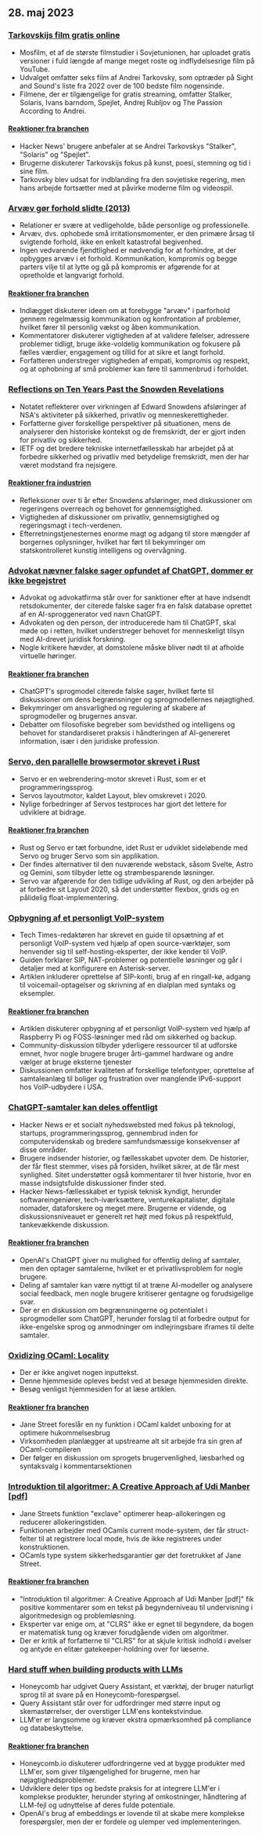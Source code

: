 

<CallToAction />

<Steps>

## 28. maj 2023

### [Tarkovskijs film gratis online](https://kottke.org/23/05/watch-tarkovskys-best-films-online-for-free)

- Mosfilm, et af de største filmstudier i Sovjetunionen, har uploadet gratis versioner i fuld længde af mange meget roste og indflydelsesrige film på YouTube.
- Udvalget omfatter seks film af Andrei Tarkovsky, som optræder på Sight and Sound's liste fra 2022 over de 100 bedste film nogensinde.
- Filmene, der er tilgængelige for gratis streaming, omfatter Stalker, Solaris, Ivans barndom, Spejlet, Andrej Rubljov og The Passion According to Andrei.

#### [Reaktioner fra branchen](http://news.ycombinator.com/item?id=36096652)

- Hacker News' brugere anbefaler at se Andrei Tarkovskys "Stalker", "Solaris" og "Spejlet".
- Brugerne diskuterer Tarkovskijs fokus på kunst, poesi, stemning og tid i sine film.
- Tarkovsky blev udsat for indblanding fra den sovjetiske regering, men hans arbejde fortsætter med at påvirke moderne film og videospil.

### [Arvæv gør forhold slidte (2013)](https://gist.github.com/gtallen1187/27a585fcf36d6e657db2)

- Relationer er svære at vedligeholde, både personlige og professionelle.
- Arvæv, dvs. ophobede små irritationsmomenter, er den primære årsag til svigtende forhold, ikke en enkelt katastrofal begivenhed.
- Ingen vedvarende fjendtlighed er nødvendig for at forhindre, at der opbygges arvæv i et forhold. Kommunikation, kompromis og begge parters vilje til at lytte og gå på kompromis er afgørende for at opretholde et langvarigt forhold.

#### [Reaktioner fra branchen](http://news.ycombinator.com/item?id=36093954)

- Indlægget diskuterer ideen om at forebygge "arvæv" i parforhold gennem regelmæssig kommunikation og konfrontation af problemer, hvilket fører til personlig vækst og åben kommunikation.
- Kommentatorer diskuterer vigtigheden af at validere følelser, adressere problemer tidligt, bruge ikke-voldelig kommunikation og fokusere på fælles værdier, engagement og tillid for at sikre et langt forhold.
- Forfatteren understreger vigtigheden af empati, kompromis og respekt, og at ophobning af små problemer kan føre til sammenbrud i forholdet.

### [Reflections on Ten Years Past the Snowden Revelations](https://www.ietf.org/archive/id/draft-farrell-tenyearsafter-00.html)

- Notatet reflekterer over virkningen af Edward Snowdens afsløringer af NSA's aktiviteter på sikkerhed, privatliv og menneskerettigheder.
- Forfatterne giver forskellige perspektiver på situationen, mens de analyserer den historiske kontekst og de fremskridt, der er gjort inden for privatliv og sikkerhed.
- IETF og det bredere tekniske internetfællesskab har arbejdet på at forbedre sikkerhed og privatliv med betydelige fremskridt, men der har været modstand fra nejsigere.

#### [Reaktioner fra industrien](http://news.ycombinator.com/item?id=36097082)

- Refleksioner over ti år efter Snowdens afsløringer, med diskussioner om regeringens overreach og behovet for gennemsigtighed.
- Vigtigheden af diskussioner om privatliv, gennemsigtighed og regeringsmagt i tech-verdenen.
- Efterretningstjenesternes enorme magt og adgang til store mængder af borgernes oplysninger, hvilket har ført til bekymringer om statskontrolleret kunstig intelligens og overvågning.

### [Advokat nævner falske sager opfundet af ChatGPT, dommer er ikke begejstret](https://simonwillison.net/2023/May/27/lawyer-chatgpt/)

- Advokat og advokatfirma står over for sanktioner efter at have indsendt retsdokumenter, der citerede falske sager fra en falsk database oprettet af en AI-sproggenerator ved navn ChatGPT.
- Advokaten og den person, der introducerede ham til ChatGPT, skal møde op i retten, hvilket understreger behovet for menneskeligt tilsyn med AI-drevet juridisk forskning.
- Nogle kritikere hævder, at domstolene måske bliver nødt til at afholde virtuelle høringer.

#### [Reaktioner fra branchen](http://news.ycombinator.com/item?id=36097900)

- ChatGPT's sprogmodel citerede falske sager, hvilket førte til diskussioner om dens begrænsninger og sprogmodellernes nøjagtighed.
- Bekymringer om ansvarlighed og regulering af skabere af sprogmodeller og brugernes ansvar.
- Debatter om filosofiske begreber som bevidsthed og intelligens og behovet for standardiseret praksis i håndteringen af AI-genereret information, især i den juridiske profession.

### [Servo, den parallelle browsermotor skrevet i Rust](https://servo.org/)

- Servo er en webrendering-motor skrevet i Rust, som er et programmeringssprog.
- Servos layoutmotor, kaldet Layout, blev omskrevet i 2020.
- Nylige forbedringer af Servos testproces har gjort det lettere for udviklere at bidrage.

#### [Reaktioner fra branchen](http://news.ycombinator.com/item?id=36092852)

- Rust og Servo er tæt forbundne, idet Rust er udviklet sideløbende med Servo og bruger Servo som sin applikation.
- Der findes alternativer til den nuværende webstack, såsom Svelte, Astro og Gemini, som tilbyder lette og strømbesparende løsninger.
- Servo var afgørende for den tidlige udvikling af Rust, og den arbejder på at forbedre sit Layout 2020, så det understøtter flexbox, grids og en pålidelig float-implementering.

### [Opbygning af et personligt VoIP-system](https://www.sacredheartsc.com/blog/building-a-personal-voip-system/)

- Tech Times-redaktøren har skrevet en guide til opsætning af et personligt VoIP-system ved hjælp af open source-værktøjer, som henvender sig til self-hosting-eksperter, der ikke kender til VoIP.
- Guiden forklarer SIP, NAT-problemer og potentielle løsninger og går i detaljer med at konfigurere en Asterisk-server.
- Artiklen inkluderer oprettelse af SIP-konti, brug af en ringall-kø, adgang til voicemail-optagelser og skrivning af en dialplan med syntaks og eksempler.

#### [Reaktioner fra branchen](http://news.ycombinator.com/item?id=36092718)

- Artiklen diskuterer opbygning af et personligt VoIP-system ved hjælp af Raspberry Pi og FOSS-løsninger med råd om sikkerhed og backup.
- Community-diskussion tilbyder yderligere ressourcer til at udforske emnet, hvor nogle brugere bruger årti-gammel hardware og andre vælger at bruge eksterne tjenester
- Diskussionen omfatter kvaliteten af forskellige telefontyper, oprettelse af samtaleanlæg til boliger og frustration over manglende IPv6-support hos VoIP-udbydere i USA.

### [ChatGPT-samtaler kan deles offentligt](https://chat.openai.com/share/66169853-d00a-4b05-abce-8f82c6d8c868)

- Hacker News er et socialt nyhedswebsted med fokus på teknologi, startups, programmeringssprog, gennembrud inden for computervidenskab og bredere samfundsmæssige konsekvenser af disse områder.
- Brugere indsender historier, og fællesskabet upvoter dem. De historier, der får flest stemmer, vises på forsiden, hvilket sikrer, at de får mest synlighed. Sitet understøtter også kommentarer til hver historie, hvor en masse indsigtsfulde diskussioner finder sted.
- Hacker News-fællesskabet er typisk teknisk kyndigt, herunder softwareingeniører, tech-iværksættere, venturekapitalister, digitale nomader, dataforskere og meget mere. Brugerne er vidende, og diskussionsniveauet er generelt ret højt med fokus på respektfuld, tankevækkende diskussion.

#### [Reaktioner fra branchen](http://news.ycombinator.com/item?id=36091388)

- OpenAI's ChatGPT giver nu mulighed for offentlig deling af samtaler, men den optager samtalerne, hvilket er et privatlivsproblem for nogle brugere.
- Deling af samtaler kan være nyttigt til at træne AI-modeller og analysere social feedback, men nogle brugere kritiserer gentagne og forudsigelige svar.
- Der er en diskussion om begrænsningerne og potentialet i sprogmodeller som ChatGPT, herunder forslag til at forbedre output for ikke-engelske sprog og anmodninger om indlejringsbare iframes til delte samtaler.

### [Oxidizing OCaml: Locality](https://blog.janestreet.com/oxidizing-ocaml-locality/)

- Der er ikke angivet nogen inputtekst.
- Denne hjemmeside opleves bedst ved at besøge hjemmesiden direkte.
- Besøg venligst hjemmesiden for at læse artiklen.

#### [Reaktioner fra branchen](http://news.ycombinator.com/item?id=36094799)

- Jane Street foreslår en ny funktion i OCaml kaldet unboxing for at optimere hukommelsesbrug
- Virksomheden planlægger at upstreame alt sit arbejde fra sin gren af OCaml-compileren
- Der følger en diskussion om sprogets brugervenlighed, læsbarhed og syntaksvalg i kommentarsektionen

### [Introduktion til algoritmer: A Creative Approach af Udi Manber [pdf]](https://doc.lagout.org/science/0_Computer%20Science/2_Algorithms/Introduction%20to%20Algorithms_%20A%20Creative%20Approach%20%5BManber%201989-01-11%5D.pdf)

- Jane Streets funktion "exclave" optimerer heap-allokeringen og reducerer allokeringstiden.
- Funktionen arbejder med OCamls current mode-system, der får struct-felter til at registrere local mode, hvis de ikke registreres under konstruktionen.
- OCamls type system sikkerhedsgarantier gør det foretrukket af Jane Street.

#### [Reaktioner fra branchen](http://news.ycombinator.com/item?id=36096305)

- "Introduktion til algoritmer: A Creative Approach af Udi Manber [pdf]" fik positive kommentarer som en tekst på begynderniveau til undervisning i algoritmedesign og problemløsning.
- Eksperter var enige om, at "CLRS" ikke er egnet til begyndere, da bogen er matematisk tung og kræver forudgående viden om algoritmer.
- Der er kritik af forfatterne til "CLRS" for at skjule kritisk indhold i øvelser og antyde en elitær gatekeeper-holdning over for læserne.

### [Hard stuff when building products with LLMs](https://www.honeycomb.io/blog/hard-stuff-nobody-talks-about-llm)

- Honeycomb har udgivet Query Assistant, et værktøj, der bruger naturligt sprog til at svare på en Honeycomb-forespørgsel.
- Query Assistant står over for udfordringer med større input og skemastørrelser, der overstiger LLM'ens kontekstvindue.
- LLM'er er langsomme og kræver ekstra opmærksomhed på compliance og databeskyttelse.

#### [Reaktioner fra branchen](http://news.ycombinator.com/item?id=36096811)

- Honeycomb.io diskuterer udfordringerne ved at bygge produkter med LLM'er, som giver tilgængelighed for brugerne, men har nøjagtighedsproblemer.
- Udviklere deler tips og bedste praksis for at integrere LLM'er i komplekse produkter, herunder styring af omkostninger, håndtering af LLM-fejl og udnyttelse af deres fulde potentiale.
- OpenAI's brug af embeddings er lovende til at skabe mere komplekse forespørgsler, men der er fordele og ulemper ved implementeringen.

</Steps>
